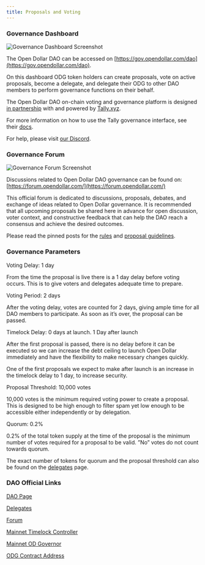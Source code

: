 ```yaml
---
title: Proposals and Voting
---
```


### Governance Dashboard

<img src="./img/Dao Dashboard.png" alt="Governance Dashboard Screenshot" />

The Open Dollar DAO can be accessed on [https://gov.opendollar.com/dao](https://gov.opendollar.com/dao).

On this dashboard ODG token holders can create proposals, vote on active proposals, become a delegate, and delegate their ODG to other DAO members to perform governance functions on their behalf.

The Open Dollar DAO on-chain voting and governance platform is designed [in partnership](https://tally.mirror.xyz/bcBZfDynm9r53jnnrKcCNpfe6x3PC_r-7T94l_u_Fyg) with and  powered by [Tally.xyz](https://tally.xyz/).

For more information on how to use the Tally governance interface, see their [docs](https://docs.tally.xyz/).

For help, please visit [our Discord](https://www.opendollar.com/discord).

### Governance Forum

<img src="./img/sadasdadad.png" alt="Governance Forum Screenshot" />

Discussions related to Open Dollar DAO governance can be found on: [https://forum.opendollar.com/](https://forum.opendollar.com/)

This official forum is dedicated to discussions, proposals, debates, and exchange of ideas related to Open Dollar governance. It is recommended that all upcoming proposals be shared here in advance for open discussion, voter context, and constructive feedback that can help the DAO reach a consensus and achieve the desired outcomes.

Please read the pinned posts for the [rules](https://commonwealth.im/open-dollar-governance/discussion/15191-welcome-to-the-open-dollar-dao-forum) and [proposal guidelines](https://commonwealth.im/open-dollar-governance/discussion/15192-how-to-submit-a-dao-proposal).

### Governance Parameters

Voting Delay: 1 day

From the time the proposal is live there is a 1 day delay before voting occurs. This is to give voters and delegates adequate time to prepare.

Voting Period: 2 days

After the voting delay, votes are counted for 2 days, giving ample time for all DAO members to participate. As soon as it’s over, the proposal can be passed.

Timelock Delay: 0 days at launch. 1 Day after launch

After the first proposal is passed, there is no delay before it can be executed so we can increase the debt ceiling to launch Open Dollar immediately and have the flexibility to make necessary changes quickly. 

One of the first proposals we expect to make after launch is an increase in the timelock delay to 1 day, to increase security.

Proposal Threshold: 10,000 votes

10,000 votes is the minimum required voting power to create a proposal. This is designed to be high enough to filter spam yet low enough to be accessible either independently or by delegation.

Quorum: 0.2%

0.2% of the total token supply at the time of the proposal is the minimum number of votes required for a proposal to be valid. ”No” votes do not count towards quorum.

The exact number of tokens for quorum and the proposal threshold can also be found on the [delegates](https://gov.opendollar.com/dao/delegates) page.

### DAO Official Links

[DAO Page](https://gov.opendollar.com/dao)

[Delegates](https://gov.opendollar.com/dao/delegates)

[Forum](https://commonwealth.im/open-dollar-governance/discussions)

[Mainnet Timelock Controller](https://arbiscan.io/address/0x7a528ea3e06d85ed1c22219471cf0b1851943903)

[Mainnet OD Governor](https://arbiscan.io/address/0xb7D1793425494e4C4133cF947C0992DC85F2948E)

[ODG Contract Address](https://arbiscan.io/token/0x000d636bd52bfc1b3a699165ef5aa340bea8939c)
